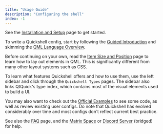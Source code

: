 ```yaml
---
title: "Usage Guide"
description: "Configuring the shell"
index: -1
---
```

See the [Installation and Setup](/docs/guide/install-setup) page to get started.

To write a Quickshell config, start by following the
[Guided Introduction](/docs/guide/introduction) and skimming the
[QML Language Overview](/docs/guide/qml-language).

Before continuing on your own, read the [Item Size and Position](/docs/guide/size-position)
page to learn how to lay out elements in QML. This is significantly different
from many other layout systems such as CSS.

To learn what features Quickshell offers and how to use them, use the
left sidebar and click through the `Quickshell Types` pages. The sidebar
also links QtQuick's type index, which contains most of the visual elements used
to build a UI.

You may also want to check out the [Official Examples] to see some code,
as well as review existing user configs. Do note that Quickshell has evolved
considerably over time and most configs don't reflect current best practice.

[Official Examples]: https://git.outfoxxed.me/quickshell/quickshell-examples

See also the [FAQ](/docs/guide/faq) page, and the [Matrix Space] or [Discord Server] (bridged) for help.

[Matrix Space]: https://matrix.to/#/#quickshell:outfoxxed.me
[Discord Server]: https://discord.gg/UtZeT3xNyT
